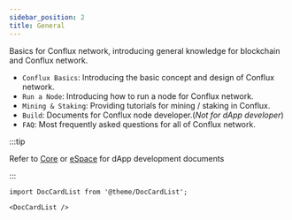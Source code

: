 ```yaml
---
sidebar_position: 2
title: General
---
```


Basics for Conflux network, introducing general knowledge for blockchain and Conflux network.

- `Conflux Basics`: Introducing the basic concept and design of Conflux network.
- `Run a Node`: Introducing how to run a node for Conflux network.
- `Mining & Staking`: Providing tutorials for mining / staking in Conflux.
- `Build`: Documents for Conflux node developer.(*Not for dApp developer*)
- `FAQ`: Most frequently asked questions for all of Conflux network.

:::tip

Refer to [Core](../core/build) or [eSpace](/docs/category/build) for dApp development documents

:::

```mdx-code-block
import DocCardList from '@theme/DocCardList';

<DocCardList />
```
